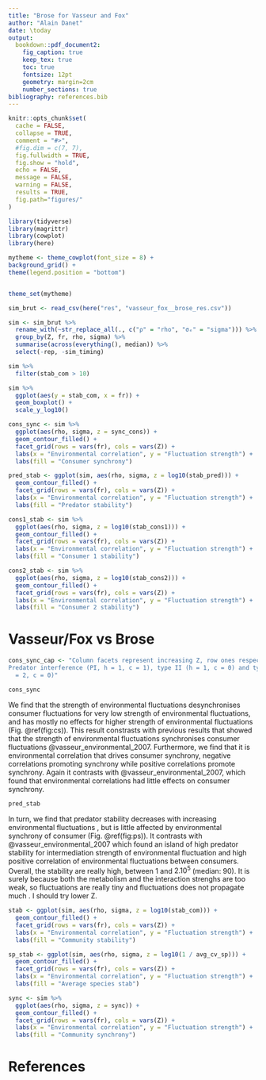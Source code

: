 ```yaml
---
title: "Brose for Vasseur and Fox"
author: "Alain Danet"
date: \today
output:
  bookdown::pdf_document2:
    fig_caption: true
    keep_tex: true
    toc: true
    fontsize: 12pt
    geometry: margin=2cm
    number_sections: true
bibliography: references.bib
---
```


```r
knitr::opts_chunk$set(
  cache = FALSE,
  collapse = TRUE,
  comment = "#>",
  #fig.dim = c(7, 7),
  fig.fullwidth = TRUE,
  fig.show = "hold",
  echo = FALSE,
  message = FALSE,
  warning = FALSE,
  results = TRUE,
  fig.path="figures/"
)
```

```r
library(tidyverse)
library(magrittr)
library(cowplot)
library(here)

mytheme <- theme_cowplot(font_size = 8) +
background_grid() +
theme(legend.position = "bottom")


theme_set(mytheme)
```

```r
sim_brut <- read_csv(here("res", "vasseur_fox__brose_res.csv"))

sim <- sim_brut %>%
  rename_with(~str_replace_all(., c("ρ" = "rho", "σₑ" = "sigma"))) %>%
  group_by(Z, fr, rho, sigma) %>%
  summarise(across(everything(), median)) %>%
  select(-rep, -sim_timing)
```

```r
sim %>%
  filter(stab_com > 10)
```

```r
sim %>%
  ggplot(aes(y = stab_com, x = fr)) +
  geom_boxplot() +
  scale_y_log10()
```


```r
cons_sync <- sim %>%
  ggplot(aes(rho, sigma, z = sync_cons)) +
  geom_contour_filled() +
  facet_grid(rows = vars(fr), cols = vars(Z)) +
  labs(x = "Environmental correlation", y = "Fluctuation strength") +
  labs(fill = "Consumer synchrony")

pred_stab <- ggplot(sim, aes(rho, sigma, z = log10(stab_pred))) +
  geom_contour_filled() +
  facet_grid(rows = vars(fr), cols = vars(Z)) +
  labs(x = "Environmental correlation", y = "Fluctuation strength") +
  labs(fill = "Predator stability")

cons1_stab <- sim %>%
  ggplot(aes(rho, sigma, z = log10(stab_cons1))) +
  geom_contour_filled() +
  facet_grid(rows = vars(fr), cols = vars(Z)) +
  labs(x = "Environmental correlation", y = "Fluctuation strength") +
  labs(fill = "Consumer 1 stability")

cons2_stab <- sim %>%
  ggplot(aes(rho, sigma, z = log10(stab_cons2))) +
  geom_contour_filled() +
  facet_grid(rows = vars(fr), cols = vars(Z)) +
  labs(x = "Environmental correlation", y = "Fluctuation strength") +
  labs(fill = "Consumer 2 stability")
```

# Vasseur/Fox vs Brose

```r
cons_sync_cap <- "Column facets represent increasing Z, row ones respectively
Predator interference (PI, h = 1, c = 1), type II (h = 1, c = 0) and type III (h
  = 2, c = 0)"
```

```r
cons_sync
```

We find that the strength of environmental fluctuations desynchronises consumer
fluctuations for very low strength of environmental fluctuations, and
has mostly no effects for higher strength of environmental fluctuations (Fig.
\@ref(fig:cs)). This
result constrasts with previous results that showed that the strength of
environmental fluctuations synchronises consumer fluctuations
@vasseur_environmental_2007. Furthermore, we find that it is environmental
correlation that drives consumer synchrony, negative correlations promoting
synchrony while positive correlations promote synchrony. Again it contrasts with
@vasseur_environmental_2007, which found that environmental correlations had
little effects on consumer synchrony.

```r
pred_stab
```

In turn, we find that predator stability decreases with increasing environmental
fluctuations , but is little affected by environmental
synchrony of consumer (Fig. \@ref(fig:ps)). It contrasts with
@vasseur_environmental_2007 which found an island of high predator stability for
intermediation strength of environmental fluctuation and high positive
correlation of environmental fluctuations between consumers. Overall, the
stability are really high, between 1 and $2.10^5$ (median: 90). It is surely
because both the metabolism and the interaction strenghs are too weak, so
fluctuations are really tiny and fluctuations does not propagate much . I should
try lower Z.

```r
stab <- ggplot(sim, aes(rho, sigma, z = log10(stab_com))) +
  geom_contour_filled() +
  facet_grid(rows = vars(fr), cols = vars(Z)) +
  labs(x = "Environmental correlation", y = "Fluctuation strength") +
  labs(fill = "Community stability")

sp_stab <- ggplot(sim, aes(rho, sigma, z = log10(1 / avg_cv_sp))) +
  geom_contour_filled() +
  facet_grid(rows = vars(fr), cols = vars(Z)) +
  labs(x = "Environmental correlation", y = "Fluctuation strength") +
  labs(fill = "Average species stab")

sync <- sim %>%
  ggplot(aes(rho, sigma, z = sync)) +
  geom_contour_filled() +
  facet_grid(rows = vars(fr), cols = vars(Z)) +
  labs(x = "Environmental correlation", y = "Fluctuation strength") +
  labs(fill = "Community synchrony")
```

# References {-}


